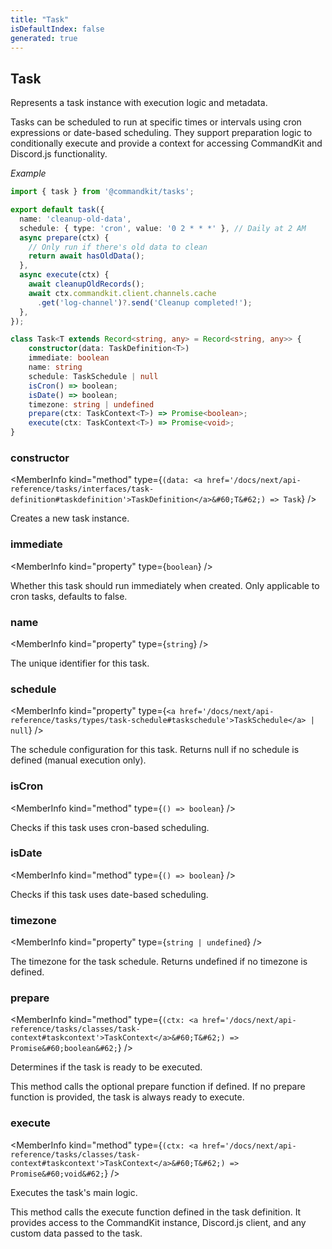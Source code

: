 ```yaml
---
title: "Task"
isDefaultIndex: false
generated: true
---
```



<!-- This file was generated from the CommandKit source. Do not modify. Instead, re-run the "docgen" script -->


## Task

<GenerationInfo sourceFile="packages/tasks/src/task.ts" sourceLine="30" packageName="@commandkit/tasks" />

Represents a task instance with execution logic and metadata.

Tasks can be scheduled to run at specific times or intervals using cron expressions
or date-based scheduling. They support preparation logic to conditionally execute
and provide a context for accessing CommandKit and Discord.js functionality.



*Example*

```ts
import { task } from '@commandkit/tasks';

export default task({
  name: 'cleanup-old-data',
  schedule: { type: 'cron', value: '0 2 * * *' }, // Daily at 2 AM
  async prepare(ctx) {
    // Only run if there's old data to clean
    return await hasOldData();
  },
  async execute(ctx) {
    await cleanupOldRecords();
    await ctx.commandkit.client.channels.cache
      .get('log-channel')?.send('Cleanup completed!');
  },
});
```

```ts title="Signature"
class Task<T extends Record<string, any> = Record<string, any>> {
    constructor(data: TaskDefinition<T>)
    immediate: boolean
    name: string
    schedule: TaskSchedule | null
    isCron() => boolean;
    isDate() => boolean;
    timezone: string | undefined
    prepare(ctx: TaskContext<T>) => Promise<boolean>;
    execute(ctx: TaskContext<T>) => Promise<void>;
}
```

<div className="members-wrapper">

### constructor

<MemberInfo kind="method" type={`(data: <a href='/docs/next/api-reference/tasks/interfaces/task-definition#taskdefinition'>TaskDefinition</a>&#60;T&#62;) => Task`}   />

Creates a new task instance.
### immediate

<MemberInfo kind="property" type={`boolean`}   />

Whether this task should run immediately when created.
Only applicable to cron tasks, defaults to false.
### name

<MemberInfo kind="property" type={`string`}   />

The unique identifier for this task.
### schedule

<MemberInfo kind="property" type={`<a href='/docs/next/api-reference/tasks/types/task-schedule#taskschedule'>TaskSchedule</a> | null`}   />

The schedule configuration for this task.
Returns null if no schedule is defined (manual execution only).
### isCron

<MemberInfo kind="method" type={`() => boolean`}   />

Checks if this task uses cron-based scheduling.
### isDate

<MemberInfo kind="method" type={`() => boolean`}   />

Checks if this task uses date-based scheduling.
### timezone

<MemberInfo kind="property" type={`string | undefined`}   />

The timezone for the task schedule.
Returns undefined if no timezone is defined.
### prepare

<MemberInfo kind="method" type={`(ctx: <a href='/docs/next/api-reference/tasks/classes/task-context#taskcontext'>TaskContext</a>&#60;T&#62;) => Promise&#60;boolean&#62;`}   />

Determines if the task is ready to be executed.

This method calls the optional prepare function if defined. If no prepare
function is provided, the task is always ready to execute.
### execute

<MemberInfo kind="method" type={`(ctx: <a href='/docs/next/api-reference/tasks/classes/task-context#taskcontext'>TaskContext</a>&#60;T&#62;) => Promise&#60;void&#62;`}   />

Executes the task's main logic.

This method calls the execute function defined in the task definition.
It provides access to the CommandKit instance, Discord.js client, and
any custom data passed to the task.


</div>
